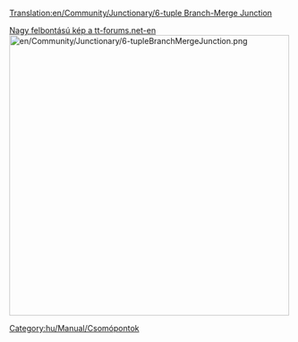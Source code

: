 [[Translation:en/Community/Junctionary/6-tuple Branch-Merge Junction]]

{{hu/Community/Junctionary/Csomópontmenü}}
[http://www.tt-forums.net/download/file.php?id=166665 Nagy felbontású kép a tt-forums.net-en]
[[File:en/Community/Junctionary/6-tupleBranchMergeJunction.png|thumb|center|500px]]

[[Category:hu/Manual/Csomópontok]]